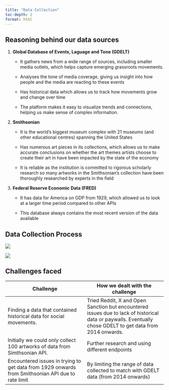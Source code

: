 ```yaml
---
title: "Data Collection"
toc-depth: 2 
format: html
---
```


## Reasoning behind our data sources

1.  **Global Database of Events, Laguage and Tone (GDELT)**
    -   It gathers news from a wide range of sources, including smaller media outlets, which helps capture emerging grassroots movements.

    -   Analyses the tone of media coverage, giving us insight into how people and the media are reacting to these events

    -   Has historical data which allows us to track how movements grow and change over time

    -   The platform makes it easy to visualize trends and connections, helping us make sense of complex information. 
2.  **Smithsonian**
    -   It is the world’s biggest museum complex with 21 museums (and other educational centres) spanning the United States

    -   Has numerous art pieces in its collections, which allows us to make accurate conclusions on whether the art themes artists choose to create their art in have been impacted by the state of the economy

    -   It is reliable as the institution is committed to rigorous scholarly research so many artworks in the Smithsonian's collection have been thoroughly researched by experts in the field
3.  **Federal Reserve Economic Data (FRED)**
    -   It has data for America on GDP from 1929, which allowed us to look at a larger time period compared to other APIs

    -   This database always contains the most recent version of the data available

## Data Collection Process

![](./images/datacollectionflowchart.png)

<div class="content-box">
![](./images/datacollectionflowchart.png)
</div>

## Challenges faced

| Challenge | How we dealt with the challenge |
|----|----|
| Finding a data that contained historical data for social movements. | Tried Reddit, X and Open Sanction but encountered issues due to lack of historical data or paywalls. Eventually chose GDELT to get data from 2014 onwards. |
| Initially we could only collect 100 artworks of data from Simthsonian API. | Further research and using different endpoints |
| Encountered issues in trying to get data from 1929 onwards from Smithsonian API due to rate limit |  By limiting the range of data collected to match with GDELT data (from 2014 onwards) |